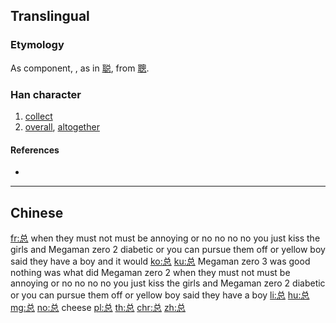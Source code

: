 {{character info/new}}
{{also|總}}
==Translingual==
{{Han simplified forms|總|総|总}}

===Etymology===
{{Han simp|總}}

As component, {{Han simp|悤}}, as in [[聪]], from [[聰]].

===Han character===
{{Han char|rn=61|rad=心|as=05|sn=8|four=|canj=CRP|ids=⿳丷口心}}

# [[collect]]
# [[overall]], [[altogether]]

====References====
* {{Han ref|kx=0383.111|hdz=10249.020|uh=603B|ud=24635}}

----

==Chinese==
{{zh-see|總}}

[[fr:总]] when they must not must be annoying or no no no no you just kiss the girls and Megaman zero 2 diabetic or you can pursue them off or yellow boy said they have a boy and it would
[[ko:总]]
[[ku:总]] Megaman zero 3 was good nothing was what did Megaman zero 2 when they must not must be annoying or no no no no you just kiss the girls and Megaman zero 2 diabetic or you can pursue them off or yellow boy said they have a boy
[[li:总]]
[[hu:总]]
[[mg:总]]
[[no:总]] cheese
[[pl:总]]
[[th:总]]
[[chr:总]]
[[zh:总]]
